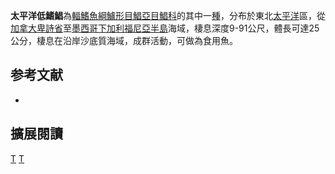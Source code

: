 {{Speciesbox 
| taxon = Peprilus simillimus
| status = LC
| status_system = IUCN3.1
| authority = [[Ayres|Ayres]], 1860
| synonyms = *''Palometa simillima''<br /><small>Ayres, 1860</small>
*''Poronotus simillimus''<br /><small>Ayres, 1860</small>
}}

'''太平洋低鰭鯧'''為[[輻鰭魚綱|輻鰭魚綱]][[鱸形目|鱸形目]][[鯧亞目|鯧亞目]][[鯧科|鯧科]]的其中一[[種|種]]，分布於東北[[太平洋|太平洋]]區，從[[加拿大|加拿大]][[卑詩省|卑詩省]]至[[墨西哥|墨西哥]][[下加利福尼亞半島|下加利福尼亞半島]]海域，棲息深度9-91公尺，體長可達25公分，棲息在沿岸沙底質海域，成群活動，可做為食用魚。

== 参考文献 ==
{{reflist}}
*{{FishBase_species|genus=Peprilus|species=simillimus|year=2012|month=7}}

== 擴展閱讀 == 
{{refbegin}}
{{wikispecies-inline|Peprilus simillimus|太平洋低鰭鯧}}
{{refend}}

{{Taxonbar}}

[[Category:食用魚|T]]
[[Category:低鰭鯧屬|T]]
